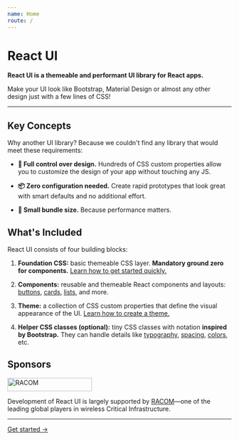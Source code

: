 ```yaml
---
name: Home
route: /
---
```


# React UI


**React UI is a themeable and performant UI library for React apps.**

Make your UI look like Bootstrap, Material Design or almost any other design
just with a few lines of CSS!

---

## Key Concepts

Why another UI library? Because we couldn't find any library that would meet
these requirements:

- **🎨 Full control over design.** Hundreds of CSS custom properties allow you
  to customize the design of your app without touching any JS.

- **📦 Zero configuration needed.** Create rapid prototypes that look great with
  smart defaults and no additional effort.

- **🚀 Small bundle size.** Because performance matters.

## What's Included

React UI consists of four building blocks:

1. **Foundation CSS:** basic themeable CSS layer. **Mandatory ground zero for
   components.**
   [Learn how to get started quickly.](/getting-started/installation)

2. **Components:** reusable and themeable React components and layouts:
   [buttons](/components/ui/button), [cards](/components/ui/card),
   [lists](/components/layout/list), and more.

3. **Theme:** a collection of CSS custom properties that define the visual
   appearance of the UI.
   [Learn how to create a theme.](/customize/theming)

4. **Helper CSS classes (optional):** tiny CSS classes with notation
   **inspired by Bootstrap.** They can handle details like
   [typography](/css-helpers/typography), [spacing](/css-helpers/spacing),
   [colors](/css-helpers/colors), etc.

## Sponsors

<a href="https://www.racom.eu" target="_blank" rel="noopener noreferrer">
  <img
    src="/public/racom.svg"
    width="190"
    height="30"
    className="mt-5 mb-6"
    alt="RACOM"
  />
</a>

Development of React UI is largely supported by
[RACOM](https://www.racom.eu)—one of the leading global players in wireless
Critical Infrastructure.

---

[Get started →](/getting-started/installation)
